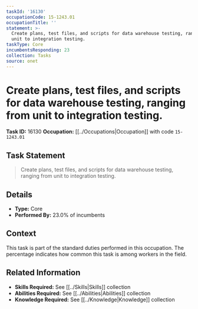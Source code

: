 ```yaml
---
taskId: '16130'
occupationCode: 15-1243.01
occupationTitle: ''
statement: >-
  Create plans, test files, and scripts for data warehouse testing, ranging from
  unit to integration testing.
taskType: Core
incumbentsResponding: 23
collection: Tasks
source: onet
---
```

# Create plans, test files, and scripts for data warehouse testing, ranging from unit to integration testing.

**Task ID:** 16130
**Occupation:** [[../Occupations|Occupation]] with code `15-1243.01`

## Task Statement

> Create plans, test files, and scripts for data warehouse testing, ranging from unit to integration testing.

## Details

- **Type:** Core
- **Performed By:** 23.0% of incumbents

## Context

This task is part of the standard duties performed in this occupation. The percentage indicates how common this task is among workers in the field.

## Related Information

- **Skills Required:** See [[../Skills|Skills]] collection
- **Abilities Required:** See [[../Abilities|Abilities]] collection
- **Knowledge Required:** See [[../Knowledge|Knowledge]] collection
